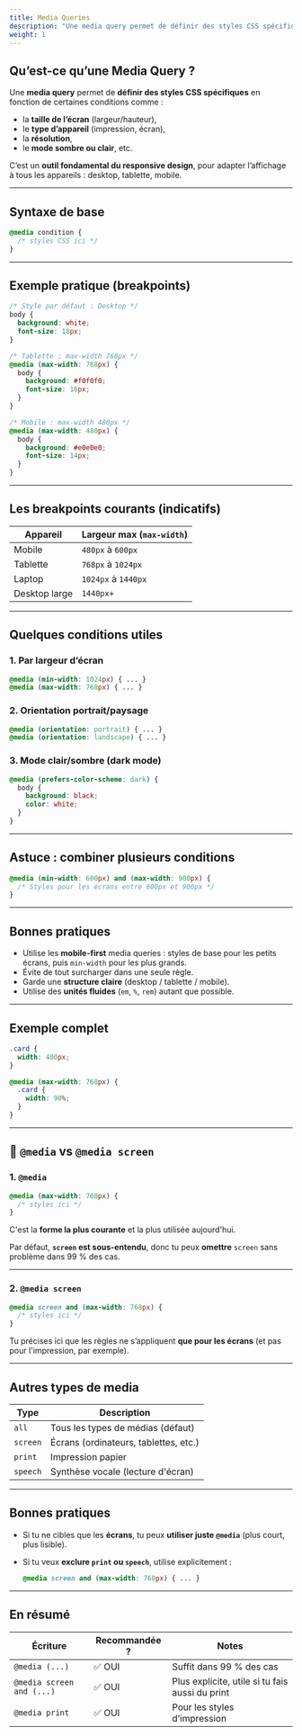 ```yaml
---
title: Media Queries
description: "Une media query permet de définir des styles CSS spécifiques en fonction de certaines conditions."
weight: 1
---
```


## Qu’est-ce qu’une Media Query ?

Une **media query** permet de **définir des styles CSS spécifiques** en fonction de certaines conditions comme :

- la **taille de l’écran** (largeur/hauteur),
- le **type d’appareil** (impression, écran),
- la **résolution**,
- le **mode sombre ou clair**, etc.

C’est un **outil fondamental du responsive design**, pour adapter l’affichage à tous les appareils : desktop, tablette, mobile.

---

## Syntaxe de base

```css
@media condition {
  /* styles CSS ici */
}
```

---

## Exemple pratique (breakpoints)

```css
/* Style par défaut : Desktop */
body {
  background: white;
  font-size: 18px;
}

/* Tablette : max-width 768px */
@media (max-width: 768px) {
  body {
    background: #f0f0f0;
    font-size: 16px;
  }
}

/* Mobile : max-width 480px */
@media (max-width: 480px) {
  body {
    background: #e0e0e0;
    font-size: 14px;
  }
}
```

---

## Les breakpoints courants (indicatifs)

| Appareil | Largeur max (`max-width`) |
| --- | --- |
| Mobile | `480px` à `600px` |
| Tablette | `768px` à `1024px` |
| Laptop | `1024px` à `1440px` |
| Desktop large | `1440px+` |

---

## Quelques conditions utiles

### 1. Par largeur d’écran

```css
@media (min-width: 1024px) { ... }
@media (max-width: 768px) { ... }
```

### 2. Orientation portrait/paysage

```css
@media (orientation: portrait) { ... }
@media (orientation: landscape) { ... }
```

### 3. Mode clair/sombre (dark mode)

```css
@media (prefers-color-scheme: dark) {
  body {
    background: black;
    color: white;
  }
}
```

---

## Astuce : combiner plusieurs conditions

```css
@media (min-width: 600px) and (max-width: 900px) {
  /* Styles pour les écrans entre 600px et 900px */
}
```

---

## Bonnes pratiques

- Utilise les **mobile-first** media queries : styles de base pour les petits écrans, puis `min-width` pour les plus grands.
- Évite de tout surcharger dans une seule règle.
- Garde une **structure claire** (desktop / tablette / mobile).
- Utilise des **unités fluides** (`em`, `%`, `rem`) autant que possible.

---

## Exemple complet

```css
.card {
  width: 400px;
}

@media (max-width: 768px) {
  .card {
    width: 90%;
  }
}
```

---

## 🧠 `@media` vs `@media screen`

### 1. `@media`

```css
@media (max-width: 768px) {
  /* styles ici */
}

```

C'est la **forme la plus courante** et la plus utilisée aujourd'hui.

Par défaut, **`screen` est sous-entendu**, donc tu peux **omettre** `screen` sans problème dans 99 % des cas.

---

### 2. `@media screen`

```css
@media screen and (max-width: 768px) {
  /* styles ici */
}

```

Tu précises ici que les règles ne s’appliquent **que pour les écrans** (et pas pour l'impression, par exemple).

---

## Autres types de media

| Type | Description |
| --- | --- |
| `all` | Tous les types de médias (défaut) |
| `screen` | Écrans (ordinateurs, tablettes, etc.) |
| `print` | Impression papier |
| `speech` | Synthèse vocale (lecture d'écran) |

---

## Bonnes pratiques

- Si tu ne cibles que les **écrans**, tu peux **utiliser juste `@media`** (plus court, plus lisible).
- Si tu veux **exclure `print` ou `speech`**, utilise explicitement :
    
    ```css
    @media screen and (max-width: 768px) { ... }
    
    ```
    

---

## En résumé


| Écriture | Recommandée ? | Notes |
| --- | --- | --- |
| `@media (...)` | ✅ OUI | Suffit dans 99 % des cas |
| `@media screen and (...)` | ✅ OUI | Plus explicite, utile si tu fais aussi du print |
| `@media print` | ✅ OUI | Pour les styles d’impression |

